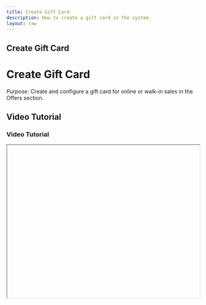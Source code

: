 ```yaml
---
title: Create Gift Card
description: How to create a gift card in the system.
layout: raw
---
```



<div className="mdx-content">

## Create Gift Card

<h1 className="text-3xl font-bold text-gray-900 mb-4">Create Gift Card</h1>  

*Purpose*: Create and configure a gift card for online or walk-in sales in the Offers section.

## Video Tutorial

<h3 className="text-xl font-medium text-gray-800 mb-2">Video Tutorial</h3>

<iframe
  width="100%"
  height="400"
  title="Create Gift Card Tutorial"
  allowFullScreen
  className="rounded-lg"
/>

---

## Steps:

<h2 className="text-2xl font-semibold text-gray-800 mt-8 mb-4">Step-by-step Instructions</h2>

❶ **Navigate to the Offers Section**  
Go to the **Offers** section.

❷ **Open the Gift Card Tab**  
Click the **Gift Card** tab.

❸ **Click Add Gift Card**  
Click the **Add Gift Card** button at the top-right.

❹ **Fill in the Gift Card Details**  
Complete the form with:
- **Card Template**, **Name**, **Validity**, and **Description**.
- Click **Next** to configure **Pricing**:
  - Enable **Online** and/or **Walk-in** sales.
  - Enter **Total Value** and **Discount Percentage**.
- Click **Next** to assign **Venue(s)**.

❺ **Save the Gift Card**  
Click **Save** to create the gift card.

---

**Tip for First-Time Users**:  
Ensure the venues and pricing settings are accurate before saving.

<div className="space-y-4 mt-6">

<div className="my-10 border-t border-gray-200" />

## More questions about this

<h3 className="text-xl font-semibold text-black mb-4 mt-10"> More questions about this?</h3>
</div>
<div className="space-y-4 mt-6">
  <details className="bg-white rounded-md p-4 border border-gray-300">
  <summary
    className="font-medium text-base text-gray-900"
    style={{
      backgroundColor: 'transparent',
      outline: 'none',
      cursor: 'pointer',
      userSelect: 'none',
      listStyle: 'none',
    }}
  >Can I edit a gift card later?</summary>
   <p className="mt-2 text-sm text-gray-700">
      Yes, you can go back to the Gift Card section and edit the details at any time.
    </p>
  </details>

  <details className="bg-white rounded-md p-4 border border-gray-300">
  <summary
    className="font-medium text-base text-gray-900"
    style={{
      backgroundColor: 'transparent',
      outline: 'none',
      cursor: 'pointer',
      userSelect: 'none',
      listStyle: 'none',
    }}
  >Are gift cards refundable?</summary>
    <p className="mt-2 text-sm text-gray-700">
      This depends on your business policy. Make sure to communicate this clearly to clients.
    </p>
  </details>
</div>
</div>

---

<div className="space-y-4 mt-6">

<div className="my-10 border-t border-gray-200" />

<div className="mdx-content mt-10">

Was this article helpful?

<div style={{ display: 'flex', gap: '1rem' }}>
  <button style={{ padding: '0.5rem', borderRadius: '9999px', backgroundColor: '#f0f0f0' }}>
    👍
  </button>
  <button style={{ padding: '0.5rem', borderRadius: '9999px', backgroundColor: '#f0f0f0' }}>
    👎
  </button>
</div>
</div>

---
</div>
